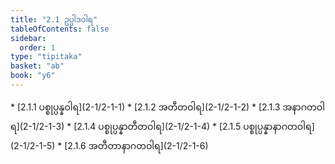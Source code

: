 ```yaml
---
title: "2.1 ဥပ္ပါဒဝါရ"
tableOfContents: false
sidebar:
  order: 1
type: "tipitaka"
basket: "ab"
book: "y6"
---
```



<DynamicBreadcrumb />



<TableOfContents book="y6" section="2.1">
* [2.1.1 ပစ္စုပ္ပန္နဝါရ](2-1/2-1-1)
* [2.1.2 အတီတဝါရ](2-1/2-1-2)
* [2.1.3 အနာဂတဝါရ](2-1/2-1-3)
* [2.1.4 ပစ္စုပ္ပန္နာတီတဝါရ](2-1/2-1-4)
* [2.1.5 ပစ္စုပ္ပန္နာနာဂတဝါရ](2-1/2-1-5)
* [2.1.6 အတီတာနာဂတဝါရ](2-1/2-1-6)
</TableOfContents>